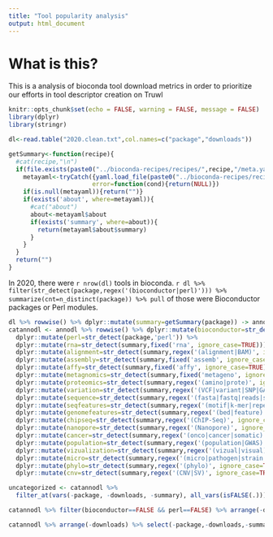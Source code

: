 ```yaml
---
title: "Tool popularity analysis"
output: html_document
---
```


# What is this?
This is a analysis of bioconda tool download metrics in order to prioritize our efforts in tool descriptor creation on Truwl

```r
knitr::opts_chunk$set(echo = FALSE, warning = FALSE, message = FALSE)
library(dplyr)
library(stringr)
```

```r
dl<-read.table("2020.clean.txt",col.names=c("package","downloads"))

getSummary<-function(recipe){
  #cat(recipe,"\n")
  if(file.exists(paste0("../bioconda-recipes/recipes/",recipe,"/meta.yaml"))){
    metayaml<-tryCatch({yaml.load_file(paste0("../bioconda-recipes/recipes/",recipe,"/meta.yaml"),eval.expr=FALSE)},
                       error=function(cond){return(NULL)})
    if(is.null(metayaml)){return("")}
    if(exists('about', where=metayaml)){
      #cat("about")
      about<-metayaml$about
      if(exists('summary', where=about)){
        return(metayaml$about$summary)
      }
    }
  }
  return("")
}

```

In 2020, there were `r nrow(dl)` tools in bioconda. `r dl %>% filter(str_detect(package,regex('(bioconductor|perl)'))) %>% summarize(cnt=n_distinct(package)) %>% pull ` of those were Bioconductor packages or Perl modules.

```r
dl %>% rowwise() %>% dplyr::mutate(summary=getSummary(package)) -> annodl
catannodl <- annodl %>% rowwise() %>% dplyr::mutate(bioconductor=str_detect(package,'bioconductor')) %>%
  dplyr::mutate(perl=str_detect(package,'perl')) %>%
  dplyr::mutate(rna=str_detect(summary,fixed('rna', ignore_case=TRUE))) %>%
  dplyr::mutate(alignment=str_detect(summary,regex('(alignment|BAM)', ignore_case=TRUE))) %>%
  dplyr::mutate(assembly=str_detect(summary,fixed('assemb', ignore_case=TRUE))) %>%
  dplyr::mutate(affy=str_detect(summary,fixed('affy', ignore_case=TRUE))) %>%
  dplyr::mutate(metagnomics=str_detect(summary,fixed('metageno', ignore_case=TRUE))) %>%
  dplyr::mutate(proteomics=str_detect(summary,regex('(amino|prote)', ignore_case=TRUE))) %>%
  dplyr::mutate(variation=str_detect(summary,regex('(VCF|variant|SNP|GATK)', ignore_case=TRUE))) %>%
  dplyr::mutate(sequence=str_detect(summary,regex('(fasta|fastq|reads|sequencing|adapter)', ignore_case=TRUE))) %>%
  dplyr::mutate(seqfeatures=str_detect(summary,regex('(motif|k-mer|repeat)', ignore_case=TRUE))) %>%
  dplyr::mutate(genomefeatures=str_detect(summary,regex('(bed|feature)', ignore_case=TRUE))) %>%
  dplyr::mutate(chipseq=str_detect(summary,regex('(ChIP-Seq)', ignore_case=TRUE))) %>%
  dplyr::mutate(nanopore=str_detect(summary,regex('(Nanopore)', ignore_case=TRUE))) %>%
  dplyr::mutate(cancer=str_detect(summary,regex('(onco|cancer|somatic)', ignore_case=TRUE))) %>%
  dplyr::mutate(population=str_detect(summary,regex('(population|GWAS)', ignore_case=TRUE))) %>%
  dplyr::mutate(vizualization=str_detect(summary,regex('(vizual|visual)', ignore_case=TRUE))) %>% 
  dplyr::mutate(micro=str_detect(summary,regex('(micro|pathogen|strain|viral)', ignore_case=TRUE))) %>% 
  dplyr::mutate(phylo=str_detect(summary,regex('(phylo)', ignore_case=TRUE))) %>%
  dplyr::mutate(cnv=str_detect(summary,regex('(CNV|SV)', ignore_case=TRUE))) 

uncategorized <- catannodl %>% 
  filter_at(vars(-package, -downloads, -summary), all_vars(isFALSE(.))) 

```

```r
catannodl %>% filter(bioconductor==FALSE && perl==FALSE) %>% arrange(-downloads) %>% select(package,downloads,summary) %>% head(100) %>% knitr::kable()
```

```r
catannodl %>% arrange(-downloads) %>% select(-package,-downloads,-summary) %>% colSums()
```